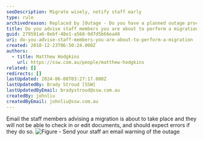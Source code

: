 ```yaml
---
seoDescription: Migrate wisely, notify staff early
type: rule
archivedreason: Replaced by [Outage - Do you have a planned outage process?](/rules/planned-outage-process)
title: Do you advise staff members you are about to perform a migration?
guid: 279591a6-0ebf-48e1-a568-9d7d5b66ea40
uri: do-you-advise-staff-members-you-are-about-to-perform-a-migration
created: 2010-12-23T06:50:24.000Z
authors:
  - title: Matthew Hodgkins
    url: https://ssw.com.au/people/matthew-hodgkins
related: []
redirects: []
lastUpdated: 2024-06-08T03:27:17.000Z
lastUpdatedBy: Brady Stroud [SSW]
lastUpdatedByEmail: bradystroud@ssw.com.au
createdBy: johnliu
createdByEmail: johnliu@ssw.com.au
---
```


Email the staff members advising a migration is about to take place and they will not be able to check in or edit documents, and should expect errors if they do so.
![Figure - Send your staff an email warning of the outage](OutageEmail.png)
